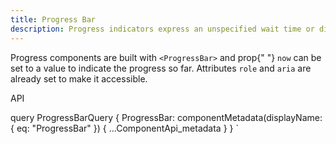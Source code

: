 ```yaml
---
title: Progress Bar
description: Progress indicators express an unspecified wait time or display the length of a process.
---
```



<Overview guidelink="https://modus.trimble.com/components/progress-bars/">
  Progress components are built with <code>&lt;ProgressBar&gt;</code> and prop{" "}
  <code>now</code> can be set to a value to indicate the progress so far.
  Attributes <code>role</code> and <code>aria</code> are already set to make it
  accessible.
</Overview>

<CodeBlock title="Example" code={ProgressBarBasic}></CodeBlock>
<LinkedHeading h="2" id="progess-api" className="h1">
  API
</LinkedHeading>
<ComponentApi metadata={props.data.ProgressBar} />

  query ProgressBarQuery {
    ProgressBar: componentMetadata(displayName: { eq: "ProgressBar" }) {
      ...ComponentApi_metadata
    }
  }
`
